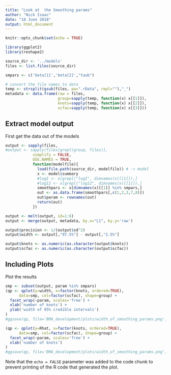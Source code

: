 ```yaml
---
title: "Look at  the Smoothing params"
author: "Nick Isaac"
date: "18 June 2018"
output: html_document
---
```


```r
knitr::opts_chunk$set(echo = TRUE)

library(ggplot2)
library(reshape2)

source_dir <- '../models'
files <- list.files(source_dir)

smpars <- c('beta[1]','beta[2]',"taub")

# convert the file names to data
temp <- strsplit(gsub(files, pa=".rData", repl=""),"_")
metadata <- data.frame(raw = files, 
                       group=sapply(temp, function(x) x[[1]]),
                       knots=sapply(temp, function(x) x[[2]]),
                       scfac=sapply(temp, function(x) x[[3]]))

```

## Extract model output
First get the data out of the models

```r
output <- sapply(files, 
#output <- sapply(files[grepl(group, files)], 
            simplify = FALSE,
            USE.NAMES = TRUE,
            function(modelfile){
              load(file.path(source_dir, modelfile)) # -> model
              x <- model$summary
              #logI <- x[grepl("logI", dimnames(x)[[1]]),]
              #logI2 <- x[grepl("logI2", dimnames(x)[[1]]),]
              smoothpars <- x[dimnames(x)[[1]] %in% smpars,]
              out <- as.data.frame(smoothpars[,c(1,2,3,7,8)])
              out$param <- rownames(out)
              return(out)
            })

output <- melt(output, id=1:6)
output <- merge(output, metadata, by.x="L1", by.y='raw')

output$precision <- 1/(output$sd^2)
output$width <- output[,"97.5%"] - output[,"2.5%"]

output$knots <- as.numeric(as.character(output$knots))
output$scfac <- as.numeric(as.character(output$scfac))

```

## Including Plots

Plot the results
```r
smp <- subset(output, param %in% smpars)
(qp <- qplot(y=width, x=factor(knots, ordered=TRUE), 
      data=smp, col=factor(scfac), shape=group) + 
  facet_wrap(~param, scales='free') +
  xlab('number of knots') +
  ylab('width of 95% credible intervals')
)
#ggsave(qp, file='BMA_development/plots/width_of_smoothing_params.png')

(qp <- qplot(y=Rhat, x=factor(knots, ordered=TRUE), 
      data=smp, col=factor(scfac), shape=group) + 
  facet_wrap(~param, scales='free') +
  xlab('number of knots')
)
#ggsave(qp, file='BMA_development/plots/width_of_smoothing_params.png')
```

Note that the `echo = FALSE` parameter was added to the code chunk to prevent printing of the R code that generated the plot.
